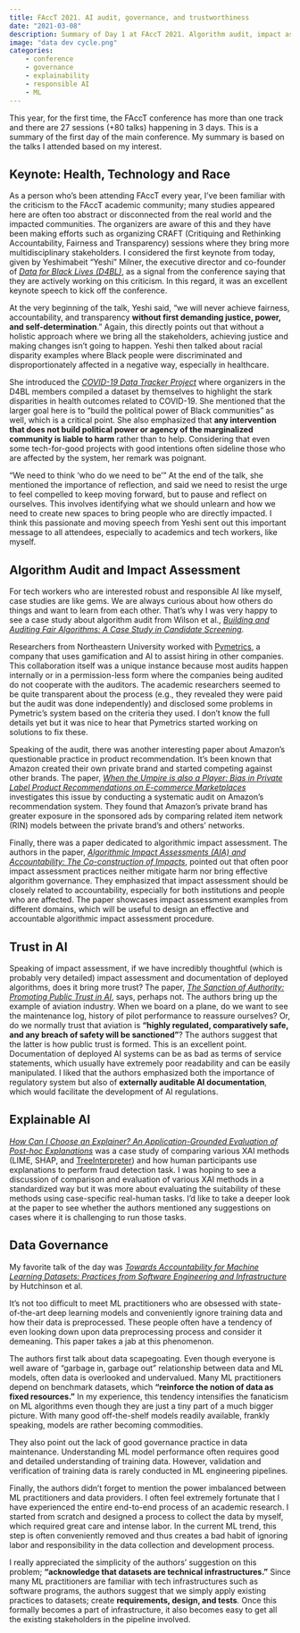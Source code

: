 ```yaml
---
title: FAccT 2021. AI audit, governance, and trustworthiness
date: "2021-03-08"
description: Summary of Day 1 at FAccT 2021. Algorithm audit, impact assessment, data governance, trust in AI, and explainable AI
image: "data dev cycle.png"
categories: 
    - conference
    - governance
    - explainability
    - responsible AI
    - ML
---
```


This year, for the first time, the FAccT conference has more than one track and there are 27 sessions (+80 talks) happening in 3 days. This is a summary of the first day of the main conference. My summary is based on the talks I attended based on my interest.

## Keynote: Health, Technology and Race

As a person who's been attending FAccT every year, I've been familiar with the criticism to the FAccT academic community; many studies appeared here are often too abstract or disconnected from the real world and the impacted communities. The organizers are aware of this and they have been making efforts such as organizing CRAFT (Critiquing and Rethinking Accountability, Fairness and Transparency) sessions where they bring more multidisciplinary stakeholders. I considered the first keynote from today, given by Yeshimabeit "Yeshi" Milner, the executive director and co-founder of [*Data for Black Lives (D4BL)*](https://d4bl.org/), as a signal from the conference saying that they are actively working on this criticism. In this regard, it was an excellent keynote speech to kick off the conference.

At the very beginning of the talk, Yeshi said, "we will never achieve fairness, accountability, and transparency **without first demanding justice, power, and self-determination**." Again, this directly points out that without a holistic approach where we bring all the stakeholders, achieving justice and making changes isn't going to happen. Yeshi then talked about racial disparity examples where Black people were discriminated and disproportionately affected in a negative way, especially in healthcare.

She introduced the [*COVID-19 Data Tracker Project*](https://d4bl.org/covid19-data) where organizers in the D4BL members compiled a dataset by themselves to highlight the stark disparities in health outcomes related to COVID-19. She mentioned that the larger goal here is to "build the political power of Black communities" as well, which is a critical point. She also emphasized that **any intervention that does not build political power or agency of the marginalized community is liable to harm** rather than to help. Considering that even some tech-for-good projects with good intentions often sideline those who are affected by the system, her remark was poignant.

"We need to think 'who do we need to be'" At the end of the talk, she mentioned the importance of reflection, and said we need to resist the urge to feel compelled to keep moving forward, but to pause and reflect on ourselves. This involves identifying what we should unlearn and how we need to create new spaces to bring people who are directly impacted. I think this passionate and moving speech from Yeshi sent out this important message to all attendees, especially to academics and tech workers, like myself.

## Algorithm Audit and Impact Assessment

For tech workers who are interested robust and responsible AI like myself, case studies are like gems. We are always curious about how others do things and want to learn from each other. That's why I was very happy to see a case study about algorithm audit from Wilson et al., [*Building and Auditing Fair Algorithms: A Case Study in Candidate Screening*](https://dl.acm.org/doi/pdf/10.1145/3442188.3445928).

Researchers from Northeastern University worked with [Pymetrics](https://www.pymetrics.ai/), a company that uses gamification and AI to assist hiring in other companies. This collaboration itself was a unique instance because most audits happen internally or in a permission-less form where the companies being audited do not cooperate with the auditors. The academic researchers seemed to be quite transparent about the process (e.g., they revealed they were paid but the audit was done independently) and disclosed some problems in Pymetric's system based on the criteria they used. I don't know the full details yet but it was nice to hear that Pymetrics started working on solutions to fix these.

Speaking of the audit, there was another interesting paper about Amazon's questionable practice in product recommendation. It's been known that Amazon created their own private brand and started competing against other brands. The paper, [*When the Umpire is also a Player: Bias in Private Label Product Recommendations on E-commerce Marketplaces*](https://dl.acm.org/doi/pdf/10.1145/3442188.3445944) investigates this issue by conducting a systematic audit on Amazon's recommendation system. They found that Amazon's private brand has greater exposure in the sponsored ads by comparing related item network (RIN) models between the private brand's and others' networks.

Finally, there was a paper dedicated to algorithmic impact assessment. The authors in the paper, [*Algorithmic Impact Assessments (AIA) and Accountability: The Co-construction of Impacts*](https://dl.acm.org/doi/pdf/10.1145/3442188.3445935), pointed out that often poor impact assessment practices neither mitigate harm nor bring effective algorithm governance. They emphasized that impact assessment should be closely related to accountability, especially for both institutions and people who are affected. The paper showcases impact assessment examples from different domains, which will be useful to design an effective and accountable algorithmic impact assessment procedure.

## Trust in AI

Speaking of impact assessment, if we have incredibly thoughtful (which is probably very detailed) impact assessment and documentation of deployed algorithms, does it bring more trust? The paper, [*The Sanction of Authority: Promoting Public Trust in AI*](https://dl.acm.org/doi/pdf/10.1145/3442188.3445890), says, perhaps not. The authors bring up the example of aviation industry. When we board on a plane, do we want to see the maintenance log, history of pilot performance to reassure ourselves? Or, do we normally trust that aviation is **"highly regulated, comparatively safe, and any breach of safety will be sanctioned"**? The authors suggest that the latter is how public trust is formed. This is an excellent point. Documentation of deployed AI systems can be as bad as terms of service statements, which usually have extremely poor readability and can be easily manipulated. I liked that the authors emphasized both the importance of regulatory system but also of **externally auditable AI documentation**, which would facilitate the development of AI regulations.

## Explainable AI

[*How Can I Choose an Explainer? An Application-Grounded Evaluation of Post-hoc Explanations*](https://dl.acm.org/doi/pdf/10.1145/3442188.3445941) was a case study of comparing various XAI methods (LIME, SHAP, and [TreeInterpreter](https://github.com/andosa/treeinterpreter)) and how human participants use explanations to perform fraud detection task. I was hoping to see a discussion of comparison and evaluation of various XAI methods in a standardized way but it was more about evaluating the suitability of these methods using case-specific real-human tasks. I'd like to take a deeper look at the paper to see whether the authors mentioned any suggestions on cases where it is challenging to run those tasks.

## Data Governance

My favorite talk of the day was [*Towards Accountability for Machine Learning Datasets: Practices from Software Engineering and Infrastructure*](https://arxiv.org/pdf/2010.13561.pdf) by Hutchinson et al.

It's not too difficult to meet ML practitioners who are obsessed with state-of-the-art deep learning models and conveniently ignore training data and how their data is preprocessed. These people often have a tendency of even looking down upon data preprocessing process and consider it demeaning. This paper takes a jab at this phenomenon.

The authors first talk about data scapegoating. Even though everyone is well aware of "garbage in, garbage out" relationship between data and ML models, often data is overlooked and undervalued. Many ML practitioners depend on benchmark datasets, which **"reinforce the notion of data as fixed resources."** In my experience, this tendency intensifies the fanaticism on ML algorithms even though they are just a tiny part of a much bigger picture. With many good off-the-shelf models readily available, frankly speaking, models are rather becoming commodities.

They also point out the lack of good governance practice in data maintenance. Understanding ML model performance often requires good and detailed understanding of training data. However, validation and verification of training data is rarely conducted in ML engineering pipelines.

Finally, the authors didn't forget to mention the power imbalanced between ML practitioners and data providers. I often feel extremely fortunate that I have experienced the entire end-to-end process of an academic research. I started from scratch and designed a process to collect the data by myself, which required great care and intense labor. In the current ML trend, this step is often conveniently removed and thus creates a bad habit of ignoring labor and responsibility in the data collection and development process.

I really appreciated the simplicity of the authors' suggestion on this problem; **"acknowledge that datasets are technical infrastructures."** Since many ML practitioners are familiar with tech infrastructures such as software programs, the authors suggest that we simply apply existing practices to datasets; create **requirements, design, and tests**. Once this formally becomes a part of infrastructure, it also becomes easy to get all the existing stakeholders in the pipeline involved.
